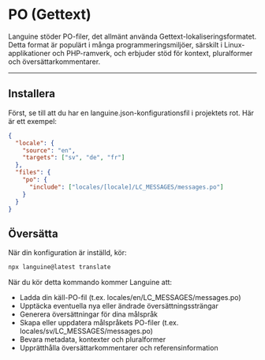 # PO (Gettext)

Languine stöder PO-filer, det allmänt använda Gettext-lokaliseringsformatet. Detta format är populärt i många programmeringsmiljöer, särskilt i Linux-applikationer och PHP-ramverk, och erbjuder stöd för kontext, pluralformer och översättarkommentarer.

---

## Installera

Först, se till att du har en languine.json-konfigurationsfil i projektets rot. Här är ett exempel:

```json
{
  "locale": {
    "source": "en",
    "targets": ["sv", "de", "fr"]
  },
  "files": {
    "po": {
      "include": ["locales/[locale]/LC_MESSAGES/messages.po"]
    }
  }
}
```

## Översätta

När din konfiguration är inställd, kör:

```bash
npx languine@latest translate
```

När du kör detta kommando kommer Languine att:

- Ladda din käll-PO-fil (t.ex. locales/en/LC_MESSAGES/messages.po)
- Upptäcka eventuella nya eller ändrade översättningssträngar
- Generera översättningar för dina målspråk
- Skapa eller uppdatera målspråkets PO-filer (t.ex. locales/sv/LC_MESSAGES/messages.po)
- Bevara metadata, kontexter och pluralformer
- Upprätthålla översättarkommentarer och referensinformation
